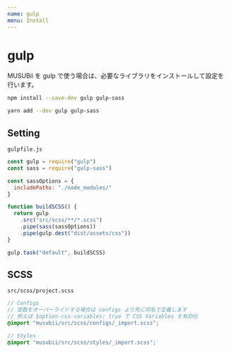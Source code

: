 ```yaml
---
name: gulp
menu: Install
---
```


# gulp

MUSUBii を gulp で使う場合は、必要なライブラリをインストールして設定を行います。

```bash
npm install --save-dev gulp gulp-sass
```

```bash
yarn add --dev gulp gulp-sass
```

## Setting

`gulpfile.js`

```js
const gulp = require("gulp")
const sass = require("gulp-sass")

const sassOptions = {
  includePaths: "./node_modules/"
}

function buildSCSS() {
  return gulp
    .src("src/scss/**/*.scss")
    .pipe(sass(sassOptions))
    .pipe(gulp.dest("dist/assets/css"))
}

gulp.task("default", buildSCSS)
```

## SCSS

`src/scss/project.scss`

```scss
// Configs
// 変数をオーバーライドする場合は configs より先に同名で定義します
// 例えば $option-css-variables: true で CSS Variables を有効化
@import "musubii/src/scss/configs/_import.scss";

// Styles
@import "musubii/src/scss/styles/_import.scss";
```
